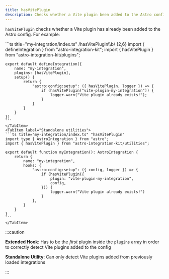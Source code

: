 ```yaml
---
title: hasVitePlugin
description: Checks whether a Vite plugin been added to the Astro config.
---
```



`hasVitePlugin` checks whether a Vite plugin has already been added to the Astro config. For example:

<Tabs>
	<TabItem label="Extended hooks">
	```ts title="my-integration/index.ts" /hasVitePlugin\\b/ {2,6}
	import { defineIntegration } from "astro-integration-kit";
	import { hasVitePlugin } from "astro-integration-kit/plugins";

	export default defineIntegration({
		name: "my-integration",
		plugins: [hasVitePlugin],
		setup() {
			return {
				"astro:config:setup": ({ hasVitePlugin, logger }) => {
					if (hasVitePlugin("vite-plugin-my-integration")) {
						logger.warn("Vite plugin already exists!");
					}
				}
			}
		}
	})
	```
	</TabItem>
	<TabItem label="Standalone utilities">
	```ts title="my-integration/index.ts" "hasVitePlugin"
	import type { AstroIntegration } from "astro";
	import { hasVitePlugin } from "astro-integration-kit/utilities";

	export default function myIntegration(): AstroIntegration {
		return {
			name: "my-integration",
			hooks: {
				"astro:config:setup": ({ config, logger }) => {
					if (hasVitePlugin({
						plugin: "vite-plugin-my-integration",
						config,
					})) {
						logger.warn("Vite plugin already exists!")
					}
				},
			}
		}
	}
	``` 
	</TabItem>
</Tabs>

:::caution

**Extended Hook**: Has to be the _first_ plugin inside the `plugins` array in order to correctly detect Vite plugins added to the config

**Standalone Utility**: Can only detect Vite plugins added from previously loaded integrations

:::